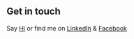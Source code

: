 ## Get in touch

Say <a target="_blank" href="https://twitter.com/shaswata56">Hi</a> or find me on <a target="_blank" href="https://www.linkedin.com/in/shaswata56">LinkedIn</a> & <a target="_blank" href="https://www.facebook.com/shaswata56">Facebook</a>
